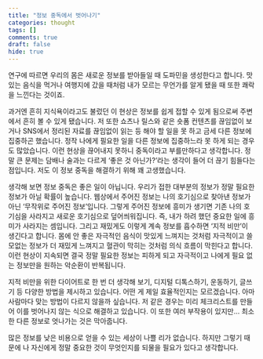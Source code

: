 ```yaml
---
title: "정보 중독에서 벗어나기"
categories: thought
tags: []
comments: true
draft: false
hide: true
---
```


연구에 따르면 우리의 몸은 새로운 정보를 받아들일 때 도파민을 생성한다고 합니다. 맛있는 음식을 먹거나 여행지에 갔을 때처럼 내가 모르는 무언가를 알게 됐을 때 또한 쾌락을 느낀다는 것이죠.

과거엔 흔히 지식욕이라고도 불렀던 이 현상은 정보를 쉽게 접할 수 있게 됨으로써 주변에서 흔히 볼 수 있게 됐습니다. 저 또한 쇼츠나 릴스와 같은 숏폼 컨텐츠를 끊임없이 보거나 SNS에서 정리된 자료를 끊임없이 읽는 등 해야 할 일을 못 하고 금세 다른 정보에 집중하곤 했습니다. 정작 나에게 필요한 일을 다른 정보에 집중하느라 못 하게 되는 경우도 많았습니다. 이런 현상을 끊어내지 못하니 중독이라고 부를만하다고 생각합니다. 정말 큰 문제는 담배나 술과는 다르게 ‘좋은 것 아닌가?’라는 생각이 들어 더 끊기 힘들다는 점입니다. 저도 이 정보 중독을 해결하기 위해 꽤 고생했습니다.

생각해 보면 정보 중독은 좋은 일이 아닙니다. 우리가 접한 대부분의 정보가 정말 필요한 정보가 아닐 확률이 높습니다. 웹상에서 주어진 정보는 나의 호기심으로 찾아낸 정보가 아닌 ‘무작위로 주어진 정보’입니다. 그렇게 주어진 정보에 흥미가 생기면 기존 나의 호기심을 사라지고 새로운 호기심으로 덮어씌워집니다. 즉, 내가 하려 했던 중요한 일에 흥미가 사라지는 셈입니다. 그리고 재밌게도 이렇게 계속 정보를 흡수하면 ‘지적 비만’이 생긴다고 합니다. 몸에 안 좋은 자극적인 음식이 맛있게 느껴지는 것처럼 자극적이고 쓸모없는 정보가 더 재밌게 느껴지고 혈관이 막히는 것처럼 의식 흐름이 막힌다고 합니다. 이런 현상이 지속되면 결국 정말 필요한 정보는 피하게 되고 자극적이고 나에게 필요 없는 정보만을 원하는 악순환이 반복됩니다.

지적 비만을 위한 다이어트로 한 번 더 생각해 보기, 디지털 디톡스하기, 운동하기, 글쓰기 등 다양한 방법을 제시하고 있습니다. 어떤 게 제일 효율적인지는 모르겠습니다. 아마 사람마다 맞는 방법이 다르지 않을까 싶습니다. 저 같은 경우는 미리 체크리스트를 만들어 이를 벗어나지 않는 식으로 해결하고 있습니다. 이 또한 여러 부작용이 있지만… 최소한 다른 정보로 엇나가는 것은 막아줍니다.

많은 정보를 낮은 비용으로 얻을 수 있는 세상이 나쁠 리가 없습니다. 하지만 그렇기 때문에 나 자신에게 정말 중요한 것이 무엇인지를 되물을 필요가 있다고 생각합니다.